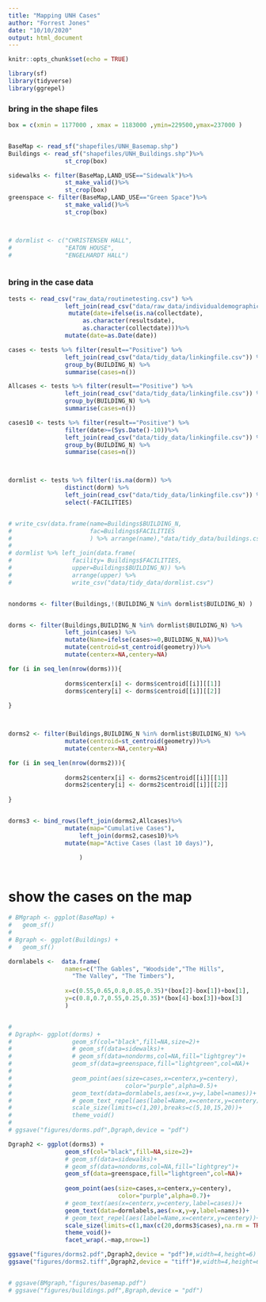 ```yaml
---
title: "Mapping UNH Cases"
author: "Forrest Jones"
date: "10/10/2020"
output: html_document
---
```


```r
knitr::opts_chunk$set(echo = TRUE)
```

```r
library(sf)
library(tidyverse)
library(ggrepel)


```

### bring in the shape files
```r

box = c(xmin = 1177000 , xmax = 1183000 ,ymin=229500,ymax=237000 )


BaseMap <- read_sf("shapefiles/UNH_Basemap.shp") 
Buildings <- read_sf("shapefiles/UNH_Buildings.shp")%>%
                st_crop(box)

sidewalks <- filter(BaseMap,LAND_USE=="Sidewalk")%>%
                st_make_valid()%>%
                st_crop(box)
greenspace <- filter(BaseMap,LAND_USE=="Green Space")%>%
                st_make_valid()%>%
                st_crop(box)



# dormlist <- c("CHRISTENSEN HALL",
#               "EATON HOUSE",
#               "ENGELHARDT HALL")



```


### bring in the case data
```r

tests <- read_csv("raw_data/routinetesting.csv") %>%
                left_join(read_csv("data/raw_data/individualdemographics.csv")) %>%
                 mutate(date=ifelse(is.na(collectdate),
                     as.character(resultsdate),
                     as.character(collectdate)))%>%
                mutate(date=as.Date(date))

cases <- tests %>% filter(result=="Positive") %>%
                left_join(read_csv("data/tidy_data/linkingfile.csv")) %>%
                group_by(BUILDING_N) %>%
                summarise(cases=n())

Allcases <- tests %>% filter(result=="Positive") %>%
                left_join(read_csv("data/tidy_data/linkingfile.csv")) %>%
                group_by(BUILDING_N) %>%
                summarise(cases=n()) 

cases10 <- tests %>% filter(result=="Positive") %>%
                filter(date>=(Sys.Date()-10))%>%
                left_join(read_csv("data/tidy_data/linkingfile.csv")) %>%
                group_by(BUILDING_N) %>%
                summarise(cases=n())



dormlist <- tests %>% filter(!is.na(dorm)) %>%
                distinct(dorm) %>%
                left_join(read_csv("data/tidy_data/linkingfile.csv")) %>%
                select(-FACILITIES)


# write_csv(data.frame(name=Buildings$BUILDING_N,
#                      fac=Buildings$FACILITIES
#                      ) %>% arrange(name),"data/tidy_data/buildings.csv")
# 
# dormlist %>% left_join(data.frame(
#                 facility= Buildings$FACILITIES,
#                 upper=Buildings$BUILDING_N)) %>%
#                 arrange(upper) %>%
#                 write_csv("data/tidy_data/dormlist.csv")


nondorms <- filter(Buildings,!(BUILDING_N %in% dormlist$BUILDING_N) ) 


dorms <- filter(Buildings,BUILDING_N %in% dormlist$BUILDING_N) %>%
                left_join(cases) %>%
                mutate(Name=ifelse(cases>=0,BUILDING_N,NA))%>%
                mutate(centroid=st_centroid(geometry))%>%
                mutate(centerx=NA,centery=NA)

for (i in seq_len(nrow(dorms))){
                
                dorms$centerx[i] <- dorms$centroid[[i]][[1]]
                dorms$centery[i] <- dorms$centroid[[i]][[2]]
                
}



dorms2 <- filter(Buildings,BUILDING_N %in% dormlist$BUILDING_N) %>%
                mutate(centroid=st_centroid(geometry))%>%
                mutate(centerx=NA,centery=NA)

for (i in seq_len(nrow(dorms2))){
                
                dorms2$centerx[i] <- dorms2$centroid[[i]][[1]]
                dorms2$centery[i] <- dorms2$centroid[[i]][[2]]
                
}


dorms3 <- bind_rows(left_join(dorms2,Allcases)%>%
                mutate(map="Cumulative Cases"),
                    left_join(dorms2,cases10)%>%
                mutate(map="Active Cases (last 10 days)"),
                    
                    )



```


# show the cases on the map



```r

# BMgraph <- ggplot(BaseMap) +
#   geom_sf()
# 
# Bgraph <- ggplot(Buildings) +
#   geom_sf()

dormlabels <-  data.frame(
                names=c("The Gables", "Woodside","The Hills",
                  "The Valley", "The Timbers"),
                
                x=c(0.55,0.65,0.8,0.85,0.35)*(box[2]-box[1])+box[1],
                y=c(0.8,0.7,0.55,0.25,0.35)*(box[4]-box[3])+box[3]
                )


# 
# Dgraph<- ggplot(dorms) +
#                 geom_sf(col="black",fill=NA,size=2)+
#                 # geom_sf(data=sidewalks)+
#                 # geom_sf(data=nondorms,col=NA,fill="lightgrey")+
#                 geom_sf(data=greenspace,fill="lightgreen",col=NA)+
#                 
#                 geom_point(aes(size=cases,x=centerx,y=centery),
#                                color="purple",alpha=0.5)+
#                 geom_text(data=dormlabels,aes(x=x,y=y,label=names))+
#                 # geom_text_repel(aes(label=Name,x=centerx,y=centery))+
#                 scale_size(limits=c(1,20),breaks=c(5,10,15,20))+
#                 theme_void()
# 
# ggsave("figures/dorms.pdf",Dgraph,device = "pdf")

Dgraph2 <- ggplot(dorms3) +
                geom_sf(col="black",fill=NA,size=2)+
                # geom_sf(data=sidewalks)+
                # geom_sf(data=nondorms,col=NA,fill="lightgrey")+
                geom_sf(data=greenspace,fill="lightgreen",col=NA)+
                
                geom_point(aes(size=cases,x=centerx,y=centery),
                               color="purple",alpha=0.7)+
                # geom_text(aes(x=centerx,y=centery,label=cases))+
                geom_text(data=dormlabels,aes(x=x,y=y,label=names))+
                # geom_text_repel(aes(label=Name,x=centerx,y=centery))+
                scale_size(limits=c(1,max(c(20,dorms3$cases),na.rm = TRUE)),breaks=c(1,10,20))+
                theme_void()+
                facet_wrap(.~map,nrow=1)

ggsave("figures/dorms2.pdf",Dgraph2,device = "pdf")#,width=4,height=6)
ggsave("figures/dorms2.tiff",Dgraph2,device = "tiff")#,width=4,height=6)


# ggsave(BMgraph,"figures/basemap.pdf")
# ggsave("figures/buildings.pdf",Bgraph,device = "pdf")


```
